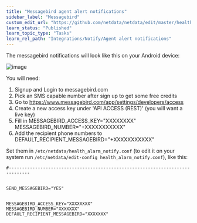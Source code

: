 ```yaml
---
title: "Messagebird agent alert notifications"
sidebar_label: "Messagebird"
custom_edit_url: "https://github.com/netdata/netdata/edit/master/health/notifications/messagebird/README.md"
learn_status: "Published"
learn_topic_type: "Tasks"
learn_rel_path: "Integrations/Notify/Agent alert notifications"
---
```



The messagebird notifications will look like this on your Android device:

![image](https://cloud.githubusercontent.com/assets/17090999/20034652/620b6100-a39b-11e6-96af-4f83b8e830e2.png)

You will need:

1.  Signup and Login to messagebird.com
2.  Pick an SMS capable number after sign up to get some free credits
3.  Go to <https://www.messagebird.com/app/settings/developers/access>
4.  Create a new access key under 'API ACCESS (REST)' (you will want a live key)
5.  Fill in MESSAGEBIRD_ACCESS_KEY="XXXXXXXX" MESSAGEBIRD_NUMBER="+XXXXXXXXXXX"
6.  Add the recipient phone numbers to DEFAULT_RECIPIENT_MESSAGEBIRD="+XXXXXXXXXXX"

Set them in `/etc/netdata/health_alarm_notify.conf` (to edit it on your system run `/etc/netdata/edit-config health_alarm_notify.conf`), like this:

```
#------------------------------------------------------------------------------


SEND_MESSAGEBIRD="YES"


MESSAGEBIRD_ACCESS_KEY="XXXXXXXX"
MESSAGEBIRD_NUMBER="XXXXXXX"
DEFAULT_RECIPIENT_MESSAGEBIRD="XXXXXXX"
```



